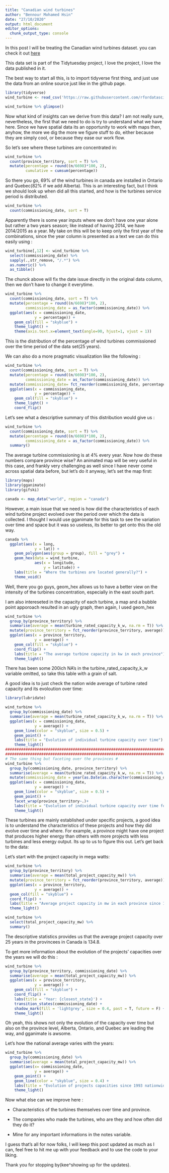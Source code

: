 ```yaml
---
title: "Canadian wind turbines"
author: "Bennour Mohamed Hsin"
date: "27/10/2020"
output: html_document
editor_options: 
  chunk_output_type: console
---
```

In this post I will be treating the Canadian wind turbines dataset. you can check it out [here](https://github.com/rfordatascience/tidytuesday/blob/master/data/2020/2020-10-27/readme.md)

This data set is part of the Tidytuesday project, I love the project, I love the data published in it. 

The best way to start all this, is to import tidyverse first thing, and just use the data from an online source just like in the github page.

```r
library(tidyverse)
wind_turbine <- read_csv('https://raw.githubusercontent.com/rfordatascience/tidytuesday/master/data/2020/2020-10-27/wind-turbine.csv')
```

```r
wind_turbine %>% glimpse()
```

Now what kind of insights can we derive from this data? I am not really sure, nevertheless, the first that we need to do is try to understand what we have here. Since we have spatial data its an opportunity to work with maps then, anyhow, the more we dig the more we figure stuff to do, either because they are simply cool, or because they ease our work flow.

So let's see where these turbines are concentrated in:

```r
wind_turbine %>%
  count(province_territory, sort = T) %>%
  mutate(percentage = round((n/6698)*100, 2),
         cumulative = cumsum(percentage)) 
```

So there you go, 69% of the wind turbines in canada are installed in Ontario and Quebec(82% if we add Alberta). This is an interesting fact, but I think we should look up when did all this started, and how is the turbines service period is distributed. 

```r
wind_turbine %>%
  count(commissioning_date, sort = T)
```

Apparently there is some year inputs where we don't have one year alone but rather a two years season; like instead of having 2014, we have 2014/2015 as a year. My take on this will be to keep only the first year of the combinations, since the year column is presented as a text we can do this easily using :

```r
wind_turbine[,12] <- wind_turbine %>%
  select(commissioning_date) %>%
  sapply(.,str_remove, "/.*") %>%
  as.numeric() %>% 
  as_tibble() 
```

The chunck above will fix the date issue directly in the original data column, then we don't have to change it everytime.

```r
wind_turbine %>%
  count(commissioning_date, sort = T) %>%
  mutate(percentage = round((n/6698)*100, 2),
         commissioning_date = as_factor(commissioning_date)) %>%
  ggplot(aes(x = commissioning_date, 
             y = percentage)) +
    geom_col(fill = "skyblue") +
    theme_light() +
    theme(axis.text.x=element_text(angle=90, hjust=1, vjust = 1))

```

This is the distribution of the percentage of wind turbines commissioned over the time period of the data set(25 years). 

We can also do a more pragmatic visualization like the following : 
```r
wind_turbine %>%
  count(commissioning_date, sort = T) %>%
  mutate(percentage = round((n/6698)*100, 2),
         commissioning_date = as_factor(commissioning_date)) %>%
  mutate(commissioning_date= fct_reorder(commissioning_date, percentage)) %>%
  ggplot(aes(x = commissioning_date,
             y = percentage)) +
    geom_col(fill = "skyblue") +
    theme_light() +
    coord_flip() 
```

Let's see what a descriptive summary of this distribution would give us : 

```r
wind_turbine %>%
  count(commissioning_date, sort = T) %>%
  mutate(percentage = round((n/6698)*100, 2),
         commissioning_date = as_factor(commissioning_date)) %>%
  summary()
```

The average turbine commissioning is at 4% every year. Now how do these numbers compare province wise? 
An animated map will be very useful in this case, and frankly very challenging as well since I have never come across spatial data before, but let's do it anyway, let's set the map first:

```r
library(maps)
library(gganimate)
library(gifski)

canada <- map_data("world", region = "canada")
```
However, a main issue that we need is how did the characteristics of each wind turbine project evolved over the period over which the data is collected. I thought I would use gganimate for this task to see the variation over time and space but it was so useless, its better to get onto this the old way.

```r
canada %>%
  ggplot(aes(x = long, 
             y = lat)) + 
    geom_polygon(aes(group = group), fill = "grey") + 
    geom_hex(data = wind_turbine, 
             aes(x = longitude, 
                 y = latitude)) + 
    labs(title = "Where the turbines are located generally?") +
    theme_void()

```

Well, there you go guys, geom_hex allows us to have a better view on the intensity of the turbines concentration, especially in the east south part.

I am also intereseted in the capacity of each turbine, a map and a bubble point apporoach resulted in an ugly graph, then again, I used geom_hex

```r
wind_turbine %>%
  group_by(province_territory) %>%
  summarise(average = mean(turbine_rated_capacity_k_w, na.rm = T)) %>%
  mutate(province_territory = fct_reorder(province_territory, average)) %>%
  ggplot(aes(x = province_territory,
             y = average)) + 
    geom_col(fill = "skyblue") + 
    coord_flip() +
    labs(title = "The average turbine capacity in kw in each province")
    theme_light()
```

There has been some 200ich NA's in the turbine_rated_capacity_k_w variable omitted, so take this table with a grain of salt.

A good idea is to just check the nation wide average of turbine rated capacity and its evoloution over time: 

```r
library(lubridate)

wind_turbine %>%
  group_by(commissioning_date) %>%
  summarise(average = mean(turbine_rated_capacity_k_w, na.rm = T)) %>%
  ggplot(aes(x = commissioning_date,
             y = average)) +
    geom_line(color = "skyblue", size = 0.5) +
    geom_point() + 
    labs(title = "Evolution of individual turbine capacity over time") +
    theme_light()
############################################################################
############################################################################
# The same thing but faceting over the provinces #
wind_turbine %>%
  group_by(commissioning_date, province_territory) %>%
  summarise(average = mean(turbine_rated_capacity_k_w, na.rm = T)) %>%
  mutate(commissioning_date = year(as.Date(as.character(commissioning_date), format = "%Y"))) %>%
  ggplot(aes(x = commissioning_date,
             y = average)) +
    geom_line(color = "skyblue", size = 0.5) +
    geom_point() + 
    facet_wrap(province_territory~.)+
    labs(title = "Evolution of individual turbine capacity over time for each province") +
    theme_light()
```

These turbines are mainly established under specific projects, a good idea is to understand the characteristics of these projects and how they did evolve over time and where. For example, a province might have one project that produces higher energy than others with more projects with less turbines and less energy output. Its up to us to figure this out. Let's get back to the data: 

Let's start with the project capacity in mega watts: 

```r
wind_turbine %>%
  group_by(province_territory) %>%
  summarise(average = mean(total_project_capacity_mw)) %>%
  mutate(province_territory = fct_reorder(province_territory, average)) %>%
  ggplot(aes(x = province_territory,
             y = average)) +
  geom_col(fill = "skyblue") +
  coord_flip() +
  labs(title = "Average project capacity in mw in each province since 1993")
  theme_light()

wind_turbine %>%
  select(total_project_capacity_mw) %>%
  summary()
```

The descriptive statistics provides us that the average project capacity over 25 years in the provincees in Canada is 134.8.

To get more information about the evolution of the projects' capacities over the years we will do this :

```r
wind_turbine %>%
  group_by(province_territory, commissioning_date) %>%
  summarise(average = mean(total_project_capacity_mw)) %>%
  ggplot(aes(x = province_territory,
             y = average)) +
    geom_col(fill = "skyblue") +
    coord_flip() +
    labs(title = 'Year: {closest_state}') +
    transition_states(commissioning_date) +
    shadow_mark(fill = 'lightgrey', size = 0.4, past = T, future = F) +
    theme_light()
```

Oh yeah, this shows not only the evolution of the capacity over time but also on the province level, Alberta, Ontario, and Quebec are leading the way, and gganimate is awsome. 

Let's how the national average varies with the years: 

```r
wind_turbine %>%
  group_by(commissioning_date) %>%
  summarise(average = mean(total_project_capacity_mw)) %>%
  ggplot(aes(x= commissioning_date,
             y = average)) +
    geom_point() +
    geom_line(color = "skyblue", size = 0.4) + 
    labs(title = "Evolution of projects capacities since 1993 nationwide") +
    theme_light()
```


Now what else can we improve here : 

  * Characteristics of the turbines themselves over time and province.
  
  * The companies who made the turbines, who are they and how often did they do it?
  
  * Mine for any important informations in the notes variable.
  
I guess that's all for now folks, I will keep this post updated as much as I can, feel free to hit me up with your feedback and to use the code to your liking.

Thank you for stopping by(kee^showing up for the updates).
